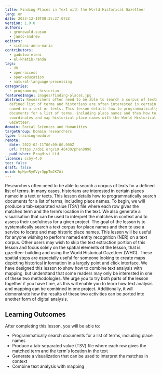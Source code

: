 ```yaml
---
title: Finding Places in Text with the World Historical Gazetteer
lang: en
date: 2023-12-19T00:35:27.073Z
version: 1.0.0
authors:
  - grunewald-susan
  - janco-andrew
editors:
  - sichani-anna-maria
contributors:
  - gadolou-eleni
  - el-khatib-randa
tags:
  - dh
  - open-access
  - open-education
  - natural-language-processing
categories:
  - programming-historian
featuredImage: images/finding-places.jpg
abstract: Researchers often need to be able to search a corpus of texts for a
  defined list of terms and historians are often interested in certain places
  named in a text or texts. This lesson details how to programmatically search
  documents for a list of terms, including place names and then how to obtain
  coordinates and map historical place names with the World Historical
  Gazetteer.
domain: Social Sciences and Humanities
targetGroup: Domain researchers
type: training-module
remote:
  date: 2022-02-11T00:00:00.000Z
  url: https://doi.org/10.46430/phen0096
  publisher: ProgHist Ltd.
licence: ccby-4.0
toc: false
draft: false
uuid: hpHpeRyGVyrOppTmJK7Ai
---
```

Researchers often need to be able to search a corpus of texts for a defined list of terms. In many cases, historians are interested in certain places named in a text or texts. This lesson details how to programmatically search documents for a list of terms, including place names. To begin, we will produce a tab-separated value (TSV) file where each row gives the matched term and the term’s location in the text. We also generate a visualisation that can be used to interpret the matches in context and to assess their usefulness for a given project. The goal of the lesson is to systematically search a text corpus for place names and then to use a service to locate and map historic place names. This lesson will be useful for anyone wishing to perform named entity recognition (NER) on a text corpus. Other users may wish to skip the text extraction portion of this lesson and focus solely on the spatial elements of the lesson, that is gazetteer building and using the World Historical Gazetteer (WHG). These spatial steps are especially useful for someone looking to create maps depicting historical information in a largely point and click interface. We have designed this lesson to show how to combine text analysis with mapping, but understand that some readers may only be interested in one of these two methodologies. We urge you to try both parts of the lesson together if you have time, as this will enable you to learn how text analysis and mapping can be combined in one project. Additionally, it will demonstrate how the results of these two activities can be ported into another form of digital analysis.
  
## Learning Outcomes
After completing this lesson, you will be able to:

- Programmatically search documents for a list of terms, including place names
- Produce a tab-separated value (TSV) file where each row gives the matched term and the term's location in the text
- Generate a visualization that can be used to interpret the matches in context
- Combine text analysis with mapping

<ExternalResource title="Interested in learning more?" subtitle="Check out this lesson on Programming Historian's website" url="https://doi.org/10.46430/phen0096" />
